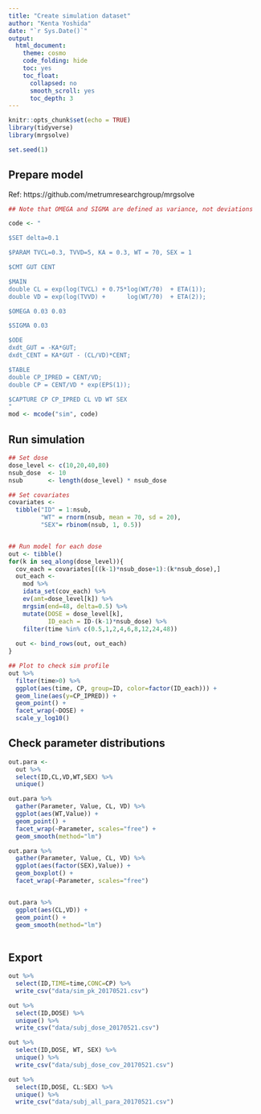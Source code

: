 ```yaml
---
title: "Create simulation dataset"
author: "Kenta Yoshida"
date: "`r Sys.Date()`"
output:  
  html_document:
    theme: cosmo
    code_folding: hide
    toc: yes
    toc_float:
      collapsed: no
      smooth_scroll: yes
      toc_depth: 3
---
```


```r
knitr::opts_chunk$set(echo = TRUE)
library(tidyverse)
library(mrgsolve)

set.seed(1)
```

## Prepare model

Ref: https://github.com/metrumresearchgroup/mrgsolve

```r

## Note that OMEGA and SIGMA are defined as variance, not deviations

code <- "

$SET delta=0.1

$PARAM TVCL=0.3, TVVD=5, KA = 0.3, WT = 70, SEX = 1

$CMT GUT CENT

$MAIN
double CL = exp(log(TVCL) + 0.75*log(WT/70)  + ETA(1));
double VD = exp(log(TVVD) +      log(WT/70)  + ETA(2));

$OMEGA 0.03 0.03

$SIGMA 0.03

$ODE
dxdt_GUT = -KA*GUT;
dxdt_CENT = KA*GUT - (CL/VD)*CENT;

$TABLE
double CP_IPRED = CENT/VD;
double CP = CENT/VD * exp(EPS(1));

$CAPTURE CP CP_IPRED CL VD WT SEX
"
mod <- mcode("sim", code)

```


## Run simulation 

```r

## Set dose
dose_level <- c(10,20,40,80)
nsub_dose  <- 10
nsub       <- length(dose_level) * nsub_dose

## Set covariates
covariates <- 
  tibble("ID" = 1:nsub,
         "WT" = rnorm(nsub, mean = 70, sd = 20),
         "SEX"= rbinom(nsub, 1, 0.5))


## Run model for each dose
out <- tibble()
for(k in seq_along(dose_level)){
  cov_each = covariates[((k-1)*nsub_dose+1):(k*nsub_dose),]
  out_each <- 
    mod %>%
    idata_set(cov_each) %>%
    ev(amt=dose_level[k]) %>%
    mrgsim(end=48, delta=0.5) %>% 
    mutate(DOSE = dose_level[k],
           ID_each = ID-(k-1)*nsub_dose) %>% 
    filter(time %in% c(0.5,1,2,4,6,8,12,24,48))
  
  out <- bind_rows(out, out_each)
}

## Plot to check sim profile
out %>% 
  filter(time>0) %>% 
  ggplot(aes(time, CP, group=ID, color=factor(ID_each))) +
  geom_line(aes(y=CP_IPRED)) +
  geom_point() +
  facet_wrap(~DOSE) +
  scale_y_log10()

```



## Check parameter distributions

```r

out.para <- 
  out %>% 
  select(ID,CL,VD,WT,SEX) %>% 
  unique() 

out.para %>% 
  gather(Parameter, Value, CL, VD) %>% 
  ggplot(aes(WT,Value)) +
  geom_point() +
  facet_wrap(~Parameter, scales="free") +
  geom_smooth(method="lm")

out.para %>% 
  gather(Parameter, Value, CL, VD) %>% 
  ggplot(aes(factor(SEX),Value)) +
  geom_boxplot() +
  facet_wrap(~Parameter, scales="free")


out.para %>% 
  ggplot(aes(CL,VD)) +
  geom_point() +
  geom_smooth(method="lm")
  
```



## Export

```r
out %>% 
  select(ID,TIME=time,CONC=CP) %>% 
  write_csv("data/sim_pk_20170521.csv")

out %>% 
  select(ID,DOSE) %>% 
  unique() %>% 
  write_csv("data/subj_dose_20170521.csv")

out %>% 
  select(ID,DOSE, WT, SEX) %>% 
  unique() %>% 
  write_csv("data/subj_dose_cov_20170521.csv")

out %>% 
  select(ID,DOSE, CL:SEX) %>% 
  unique() %>% 
  write_csv("data/subj_all_para_20170521.csv")
  
```





